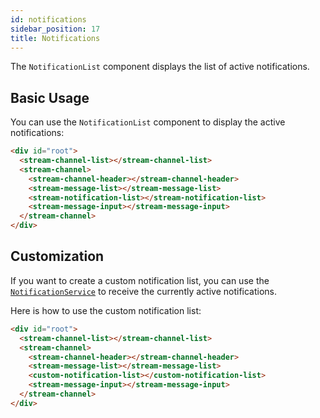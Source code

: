 ```yaml
---
id: notifications
sidebar_position: 17
title: Notifications
---
```


The `NotificationList` component displays the list of active notifications.

## Basic Usage

You can use the `NotificationList` component to display the active notifications:

```html
<div id="root">
  <stream-channel-list></stream-channel-list>
  <stream-channel>
    <stream-channel-header></stream-channel-header>
    <stream-message-list></stream-message-list>
    <stream-notification-list></stream-notification-list>
    <stream-message-input></stream-message-input>
  </stream-channel>
</div>
```

## Customization

If you want to create a custom notification list, you can use the [`NotificationService`](../services/NotificationService.mdx) to receive the currently active notifications.

Here is how to use the custom notification list:

```html
<div id="root">
  <stream-channel-list></stream-channel-list>
  <stream-channel>
    <stream-channel-header></stream-channel-header>
    <stream-message-list></stream-message-list>
    <custom-notification-list></custom-notification-list>
    <stream-message-input></stream-message-input>
  </stream-channel>
</div>
```
